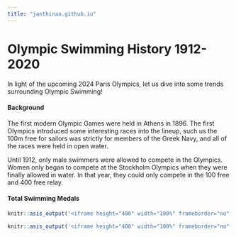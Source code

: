 ```yaml
---
title: "janthinaa.github.io"
---
```


# **Olympic Swimming History 1912-2020**

In light of the upcoming 2024 Paris Olympics, let us dive into some trends surrounding Olympic Swimming!

#### **Background**

The first modern Olympic Games were held in Athens in 1896. The first Olympics introduced some interesting races into the lineup, such us the 100m free for sailors was strictly for members of the Greek Navy, and all of the races were held in open water.

Until 1912, only male swimmers were allowed to compete in the Olympics. Women only began to compete at the Stockholm Olympics when they were finally allowed in water. In that year, they could only compete in the 100 free and 400 free relay.

#### Total Swimming Medals 

```r

knitr::asis_output('<iframe height="400" width="100%" frameborder="no" src="https://janthina.shinyapps.io/InteractiveMap/"> </iframe>')

```

```r
knitr::asis_output('<iframe height="400" width="100%" frameborder="no" src="https://janthina.shinyapps.io/MyShinyApp/"> </iframe>')
```
